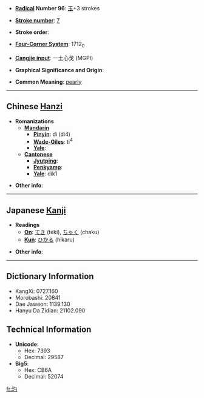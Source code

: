 * '''[[Wiktionary:Chinese radical index| Radical]] Number 96''': [[Wiktionary:Chinese radical index 玉|玉]]+3 strokes

* '''[[Wiktionary:Chinese total strokes index|Stroke number]]''': [[Wiktionary:Chinese total strokes index 7|7]]

* '''Stroke order''': 

* '''[[Wiktionary:Chinese four corner index|Four-Corner System]]''': 1712<sub>0</sub>

* '''[[Wiktionary:Chinese Cangjie index|Cangjie input]]''': 一土心戈 (MGPI)

* '''Graphical Significance and Origin''': 

* '''Common Meaning''': [[pearly]]

----

== Chinese [[Hanzi]] ==

* '''Romanizations'''
** '''[[Mandarin]]'''
*** '''[[Pinyin]]''': dì (di4)
*** '''[[Wade-Giles]]''': ti<sup>4</sup>
*** '''[[Yale]]''': 
** '''[[Cantonese]]'''
*** '''[[Jyutping]]''':
*** '''[[Penkyamp]]''': 
*** '''[[Yale]]''': dik1

* '''Other info''': 

----

== Japanese [[Kanji]] ==

* '''Readings'''
** '''[[On]]''': [[てき]] (teki), [[ちゃく]] (chaku)
** '''[[Kun]]''': [[ひかる]] (hikaru)

* '''Other info''':  

----

== Dictionary Information ==

* KangXi: 0727.160
* Morobashi: 20841
* Dae Jaweon: 1139.130
* Hanyu Da Zidian: 21102.090

== Technical Information ==

* '''Unicode''':
** Hex: 7393
** Decimal: 29587
* '''Big5''':
** Hex: CB6A
** Decimal: 52074

[[fr:玓]]